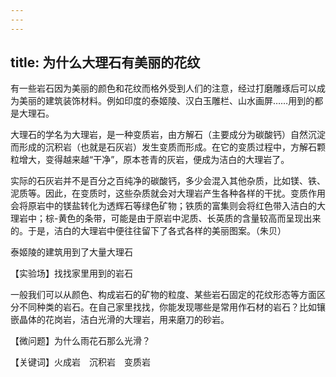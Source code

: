 ```yaml
---
---
---
```

title: 为什么大理石有美丽的花纹
---




有一些岩石因为美丽的颜色和花纹而格外受到人们的注意，经过打磨雕琢后可以成为美丽的建筑装饰材料。例如印度的泰姬陵、汉白玉雕栏、山水画屏……用到的都是大理石。

大理石的学名为大理岩，是一种变质岩，由方解石（主要成分为碳酸钙）自然沉淀而形成的沉积岩（也就是石灰岩）发生变质而形成。在它的变质过程中，方解石颗粒增大，变得越来越“干净”，原本苍青的灰岩，便成为洁白的大理岩了。

实际的石灰岩并不是百分之百纯净的碳酸钙，多少会混入其他杂质，比如镁、铁、泥质等。因此，在变质时，这些杂质就会对大理岩产生各种各样的干扰。变质作用会将原岩中的镁盐转化为透辉石等绿色矿物；铁质的富集则会将红色带入洁白的大理岩中；棕-黄色的条带，可能是由于原岩中泥质、长英质的含量较高而呈现出来的。于是，洁白的大理岩中便往往留下了各式各样的美丽图案。（朱贝）

泰姬陵的建筑用到了大量大理石





【实验场】找找家里用到的岩石

一般我们可以从颜色、构成岩石的矿物的粒度、某些岩石固定的花纹形态等方面区分不同种类的岩石。在自己家里找找，你能发现哪些是常用作石材的岩石？比如镶嵌晶体的花岗岩，洁白光滑的大理岩，用来磨刀的砂岩。

【微问题】为什么雨花石那么光滑？

【关键词】火成岩　沉积岩　变质岩